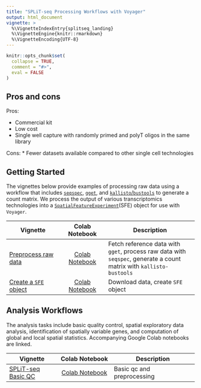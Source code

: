 ```yaml
---
title: "SPLiT-seq Processing Workflows with Voyager"
output: html_document
vignette: >
  %\VignetteIndexEntry{splitseq_landing}
  %\VignetteEngine{knitr::rmarkdown}
  %\VignetteEncoding{UTF-8}
---
```

  
```r
knitr::opts_chunk$set(
  collapse = TRUE,
  comment = "#>",
  eval = FALSE
)
```


## Pros and cons
Pros:

* Commercial kit
* Low cost
* Single well capture with randomly primed and polyT oligos in the same library
 
Cons:
* Fewer datasets available compared to other single cell technologies

## Getting Started

The vignettes below provide examples of processing raw data using a workflow that includes [`seqspec`](https://github.com/IGVF/seqspec), [`gget`](https://github.com/pachterlab/gget), and [`kallisto`/`bustools`](https://www.kallistobus.tools) to generate a count matrix. We process the output of various transcriptomics technologies into a [`SpatialFeatureExperiment`](https://bioconductor.org/packages/devel/bioc/html/SpatialFeatureExperiment.html)(SFE) object for use with `Voyager`. 

| Vignette | Colab Notebook | Description |
|--------------------|:---------------:|---------------------------------|
| [Preprocess raw data](https://pachterlab.github.io/voyager/articles/create_mtx_ca.html) | [Colab Notebook](https://colab.research.google.com/github/pachterlab/voyager/blob/documentation/vignettes/create_mtx_ca.ipynb) | Fetch reference data with `gget`, process raw data with `seqspec`, generate a count matrix with `kallisto-bustools`|
| [Create a `SFE` object](https://pachterlab.github.io/voyager/articles/create_sfe.html) | [Colab Notebook](https://colab.research.google.com/github/pachterlab/voyager/blob/documentation/vignettes/create_sfe.ipynb) | Download data, create `SFE` object |

## Analysis Workflows

The analysis tasks include basic quality control, spatial exploratory data analysis, identification of spatially variable genes, and computation of global and local spatial statistics. Accompanying Google Colab notebooks are linked.

| Vignette          |   Colab Notebook   | Description                   |
  |-------------------|:------------------:|-------------------------------|
  | [SPLiT-seq Basic QC](https://pachterlab.github.io/voyager/articles/vig9_splitseq.html) | [Colab Notebook](https://colab.research.google.com/github/pachterlab/voyager/blob/documentation/vignettes/vig9_splitseq.ipynb) | Basic qc and preprocessing |
  
